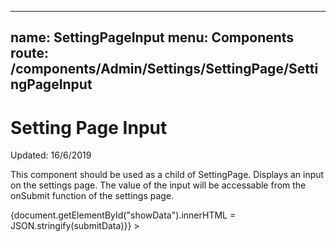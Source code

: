 
---
name: SettingPageInput
menu: Components
route: /components/Admin/Settings/SettingPage/SettingPageInput
---

# Setting Page Input

Updated: 16/6/2019

This component should be used as a child of SettingPage. Displays an input
on the settings page. The value of the input will be accessable from the
onSubmit function of the settings page.

<Props of={SettingPageInput} />

<Playground>
  <span id="showData"></span>
  <SettingPage
    title="Example"
    onSubmit={submitData => {document.getElementById("showData").innerHTML = JSON.stringify(submitData)}}
  >
    <SettingPageInput
      fullWidth
      label="Example Input"
      name="exampleInput"
    />
  </SettingPage>
</Playground>